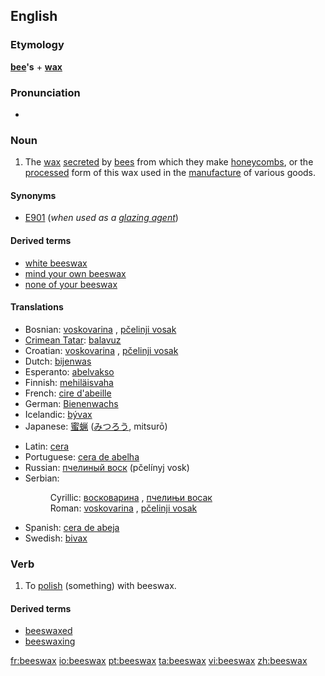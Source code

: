 ==English==

===Etymology===
'''[[bee]]'s''' + '''[[wax]]'''

===Pronunciation===
* {{audio|en-us-beeswax.ogg|Audio (US)}}

===Noun===
{{wikipedia}}
{{en-noun|-}}

# The [[wax]] [[secrete]]d by [[bee]]s from which they make [[honeycomb]]s, or the [[processed]] form of this wax used in the [[manufacture]] of various goods.

====Synonyms====
* [[E901]] (''when used as a [[glazing agent]]'')

====Derived terms====
* [[white beeswax]]
* [[mind your own beeswax]]
* [[none of your beeswax]]

====Translations====
{{trans-top|wax secreted by bees}}
* Bosnian: [[voskovarina]] {{f}}, [[pčelinji vosak]] {{m}}
* [[Crimean Tatar]]: [[balavuz]]
* Croatian: [[voskovarina]] {{f}}, [[pčelinji vosak]] {{m}}
* Dutch: [[bijenwas]] {{m}}
* Esperanto: [[abelvakso]]
* Finnish: [[mehiläisvaha]]
* French: [[cire d'abeille]] {{f}}
* German: [[Bienenwachs]] {{n}}
* Icelandic: [[bývax]] {{n}}
* Japanese: [[蜜蝋]] ([[みつろう]], mitsurō)
{{trans-mid}}
* Latin: [[cera]] {{f}}
* Portuguese: [[cera de abelha]] {{f}}
* Russian: [[пчелиный воск]] (pčelínyj vosk) {{m}}
* Serbian:
*: Cyrillic: [[восковарина]] {{f}}, [[пчелињи восак]] {{m}}
*: Roman: [[voskovarina]] {{f}}, [[pčelinji vosak]] {{m}}
* Spanish: [[cera de abeja]] {{f}}
* Swedish: [[bivax]] {{n}}
{{trans-bottom}}

===Verb===
{{en-verb|beeswax|es}}

# {{transitive}} To [[polish]] (something) with beeswax.

====Derived terms====
* [[beeswaxed]]<!--adjective-->
* [[beeswaxing]]<!--noun-->

[[fr:beeswax]]
[[io:beeswax]]
[[pt:beeswax]]
[[ta:beeswax]]
[[vi:beeswax]]
[[zh:beeswax]]
